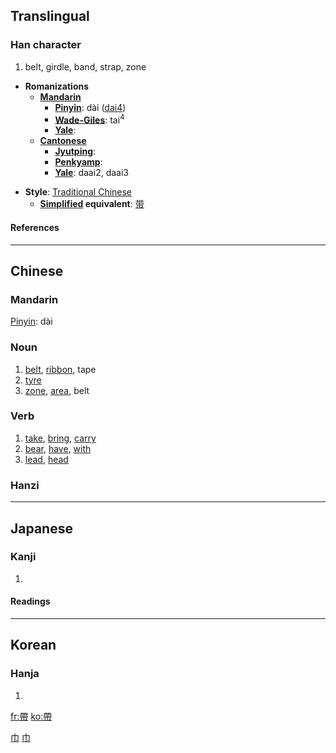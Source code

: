 {{zh-forms|{{zh-lookup|带}}|{{zh-lookup|帶}}}}
==Translingual==

===Han character===
{{Han char|rn=50|rad=巾|as=08|sn=11|four=4422<sub>7</sub>|canj=大心月中月 (KPBLB)}}

# belt, girdle, band, strap, zone

* '''Romanizations'''
** '''[[Mandarin]]'''
*** '''[[Pinyin]]''': dài ([[dai4]])
*** '''[[Wade-Giles]]''': tai<sup>4</sup>
*** '''[[Yale]]''':
** '''[[Cantonese]]'''
*** '''[[Jyutping]]''':
*** '''[[Penkyamp]]''':
*** '''[[Yale]]''': daai2, daai3

* '''Style''': [[Traditional Chinese]]
** '''[[Simplified Chinese|Simplified]] equivalent''': [[带]]

====References====
{{Han ref|kx=0333.060|dkj=08950|dj=0639.080|hdz=10742.120|uh=5E36|ud=24118|bh=B161|bd=45409}}

----

==Chinese==
{{zh-attention|Chinese header should be replaced with language|key=巾08帶}}

===Mandarin===
{{rfc-header|Mandarin}}
[[Pinyin]]: dài

===Noun===
{{ZHchar|帶}}{{zh-attention|needs inflection template}}

# [[belt]], [[ribbon]], tape
# [[tyre]]
# [[zone]], [[area]], belt

===Verb===
{{ZHchar|帶}}{{zh-attention|needs inflection template}}

# [[take]], [[bring]], [[carry]]
# [[bear]], [[have]], [[with]]
# [[lead]], [[head]]

===Hanzi===
{{see|带|帯}}

----

==Japanese==

===Kanji===
{{ja-kanji|grade=|rs=巾08}}

# {{defn|Japanese}}

====Readings====
{{ja-readings|on=[[たい]] (tai)|kun=[[おび]] (obi), [[おびる]] (obiru), [[めぐる]] (meguru)}}

----

==Korean==

===Hanja===
{{ko-hanja|hangeul=대|rv=dae|mr=tae}}

# {{defn|Korean}}

[[Category:zh-tw:Beginning Mandarin|巾]]
[[Category:zh-tw:Verbs|巾]]

[[fr:帶]]
[[ko:帶]]